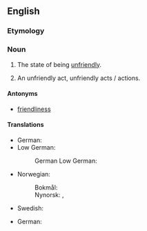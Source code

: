==English==

===Etymology===
{{suffix|unfriendly|ness|lang=en}}

===Noun===
{{en-noun|~|es}}

# {{lb|en|uncountable}} The state of being [[unfriendly]].
# {{lb|en|countable}} An unfriendly act, unfriendly acts / actions.

====Antonyms====

* [[friendliness]]

====Translations====
{{trans-top|the quality of being unfriendly}}
* German: {{t|de|Unfreundlichkeit|f}}
* Low German:
*: German Low German: {{t|nds-de|Unfründlichkeit|f}}
* Norwegian:
*: Bokmål: {{t|nb|uvennlighet|m|f}}
*: Nynorsk: {{t|nn|uvenlegheit|f}}, {{t|nn|uvennlegheit|f}}
{{trans-mid}}
* Swedish: {{t|sv|ovänlighet|c}}
{{trans-bottom}}

{{trans-top|an unfriendly act, unfriendly acts / actions}}
* German: {{t|de|Unfreundlichkeiten|f|p}}
{{trans-mid}}
{{trans-bottom}}